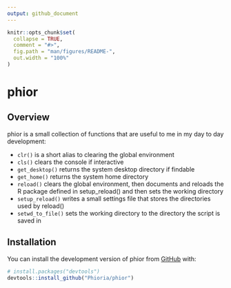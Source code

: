 ```yaml
---
output: github_document
---
```


<!-- README.md is generated from README.Rmd. Please edit that file -->

```r
knitr::opts_chunk$set(
  collapse = TRUE,
  comment = "#>",
  fig.path = "man/figures/README-",
  out.width = "100%"
)
```

# phior

<!-- badges: start -->
<!-- badges: end -->

## Overview

phior is a small collection of functions that are useful to me in my day to day development:

- `clr()` is a short alias to clearing the global environment
- `cls()` clears the console if interactive
- `get_desktop()` returns the system desktop directory if findable
- `get_home()` returns the system home directory
- `reload()` clears the global environment, then documents and reloads the R package defined in setup_reload() and then sets the working directory
- `setup_reload()` writes a small settings file that stores the directories used by reload()
- `setwd_to_file()` sets the working directory to the directory the script is saved in


## Installation

You can install the development version of phior from [GitHub](https://github.com/) with:

``` r
# install.packages("devtools")
devtools::install_github("Phioria/phior")
```
